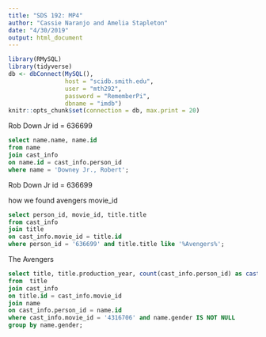 ```yaml
---
title: "SDS 192: MP4"
author: "Cassie Naranjo and Amelia Stapleton"
date: "4/30/2019"
output: html_document
---
```

```r
library(RMySQL)
library(tidyverse)
db <- dbConnect(MySQL(), 
                host = "scidb.smith.edu", 
                user = "mth292", 
                password = "RememberPi", 
                dbname = "imdb")
knitr::opts_chunk$set(connection = db, max.print = 20)
```
Rob Down Jr id = 636699
```sql
select name.name, name.id
from name
join cast_info
on name.id = cast_info.person_id
where name = 'Downey Jr., Robert'; 
```
Rob Down Jr id = 636699

how we found avengers movie_id 
```sql
select person_id, movie_id, title.title
from cast_info
join title 
on cast_info.movie_id = title.id
where person_id = '636699' and title.title like '%Avengers%';
```
The Avengers 
```sql
select title, title.production_year, count(cast_info.person_id) as cast, name.gender 
from  title 
join cast_info 
on title.id = cast_info.movie_id
join name 
on cast_info.person_id = name.id 
where cast_info.movie_id = '4316706' and name.gender IS NOT NULL
group by name.gender;
```
